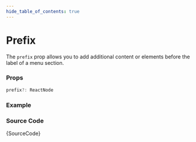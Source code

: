 ```yaml
---
hide_table_of_contents: true
---
```



# Prefix

The `prefix` prop allows you to add additional content or elements before the label of a menu section.

### Props

```ts noCopy
prefix?: ReactNode
```

### Example

<BrowserWindow>
  <Provider>
    <Prefix />
  </Provider>
</BrowserWindow>

### Source Code

<TsToJsCodeSnippet>{SourceCode}</TsToJsCodeSnippet>

